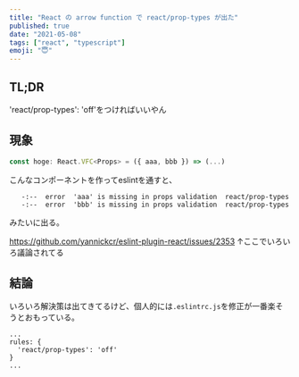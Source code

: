 ```yaml
---
title: "React の arrow function で react/prop-types が出た"
published: true
date: "2021-05-08"
tags: ["react", "typescript"]
emoji: "😇"
---
```


## TL;DR

'react/prop-types': 'off'をつければいいやん


## 現象
```javascript
const hoge: React.VFC<Props> = ({ aaa, bbb }) => (...)
```
こんなコンポーネントを作ってeslintを通すと、
```
   -:--  error  'aaa' is missing in props validation  react/prop-types
   -:--  error  'bbb' is missing in props validation  react/prop-types
````
みたいに出る。

https://github.com/yannickcr/eslint-plugin-react/issues/2353
↑ここでいろいろ議論されてる


## 結論
いろいろ解決策は出てきてるけど、個人的には`.eslintrc.js`を修正が一番楽そうとおもっている。
```
...
rules: {
  'react/prop-types': 'off'
}
...
```
